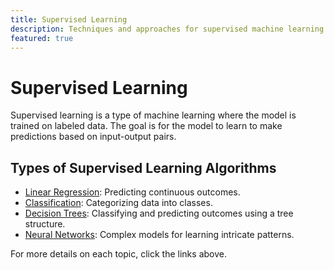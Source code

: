 ```yaml
---
title: Supervised Learning
description: Techniques and approaches for supervised machine learning
featured: true
---
```


# Supervised Learning

Supervised learning is a type of machine learning where the model is trained on labeled data. The goal is for the model to learn to make predictions based on input-output pairs.

## Types of Supervised Learning Algorithms

- [Linear Regression](linear-regression.mdx): Predicting continuous outcomes.
- [Classification](classification.mdx): Categorizing data into classes.
- [Decision Trees](decision-trees.mdx): Classifying and predicting outcomes using a tree structure.
- [Neural Networks](neural-networks.mdx): Complex models for learning intricate patterns.

For more details on each topic, click the links above.
